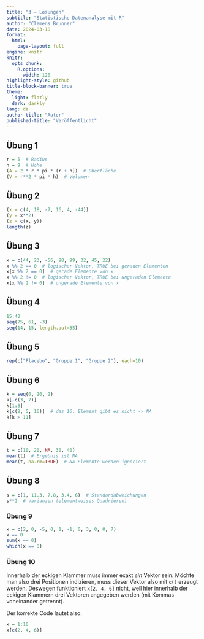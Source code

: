 ```yaml
---
title: "3 – Lösungen"
subtitle: "Statistische Datenanalyse mit R"
author: "Clemens Brunner"
date: 2024-03-18
format:
  html:
    page-layout: full
engine: knitr
knitr:
  opts_chunk: 
    R.options:
      width: 120
highlight-style: github
title-block-banner: true
theme:
  light: flatly
  dark: darkly
lang: de
author-title: "Autor"
published-title: "Veröffentlicht"
---
```


## Übung 1

```r
r = 5  # Radius
h = 9  # Höhe
(A = 2 * r * pi * (r + h))  # Oberfläche
(V = r**2 * pi * h)  # Volumen
```


## Übung 2

```r
(x = c(4, 18, -7, 16, 4, -44))
(y = x**2)
(z = c(x, y))
length(z)
```


## Übung 3

```r
x = c(44, 23, -56, 98, 99, 32, 45, 22)
x %% 2 == 0  # logischer Vektor, TRUE bei geraden Elementen
x[x %% 2 == 0]  # gerade Elemente von x
x %% 2 != 0  # logischer Vektor, TRUE bei ungeraden Elemente
x[x %% 2 != 0]  # ungerade Elemente von x
```


## Übung 4

```r
15:40
seq(75, 61, -3)
seq(14, 15, length.out=35)
```


## Übung 5

```r
rep(c("Placebo", "Gruppe 1", "Gruppe 2"), each=10)
```


## Übung 6

```r
k = seq(0, 20, 2)
k[-c(3, 7)]
k[1:5]
k[c(2, 5, 16)]  # das 16. Element gibt es nicht -> NA
k[k > 11]
```


## Übung 7

```r
t = c(10, 20, NA, 30, 40)
mean(t)  # Ergebnis ist NA
mean(t, na.rm=TRUE)  # NA-Elemente werden ignoriert
```


## Übung 8

```r
s = c(1, 11.3, 7.8, 3.4, 6)  # Standardabweichungen
s**2  # Varianzen (elementweises Quadrieren)
```


### Übung 9

```r
x = c(2, 0, -5, 0, 1, -1, 0, 3, 0, 0, 7)
x == 0
sum(x == 0)
which(x == 0)
```


### Übung 10

Innerhalb der eckigen Klammer muss immer exakt *ein* Vektor sein. Möchte man also drei Positionen indizieren, muss dieser Vektor also mit `c()` erzeugt werden. Deswegen funktioniert `x[2, 4, 6]` nicht, weil hier innerhalb der eckigen Klammern drei Vektoren angegeben werden (mit Kommas voneinander getrennt).

Der korrekte Code lautet also:

```r
x = 1:10
x[c(2, 4, 6)]
```
